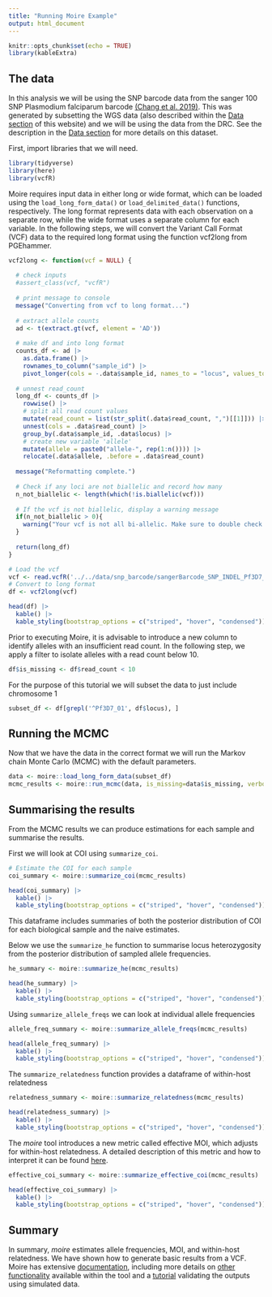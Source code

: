 ```yaml
---
title: "Running Moire Example"
output: html_document
---
```


```r
knitr::opts_chunk$set(echo = TRUE)
library(kableExtra)
```

## The data

In this analysis we will be using the SNP barcode data from the sanger 100 SNP Plasmodium falciparum barcode [(Chang et al. 2019)]( https://doi.org/10.7554/eLife.43481). 
This was generated by subsetting the WGS data (also described within the [Data section](../../website_docs/data_description.qmd) of this website) and we will be using the data from the DRC. 
See the description in the [Data section](../../website_docs/data_description.qmd) for more details on this dataset.

First, import libraries that we will need. 

```r
library(tidyverse)
library(here)
library(vcfR)
```

Moire requires input data in either long or wide format, which can be loaded using the `load_long_form_data()` or `load_delimited_data()` functions, respectively. The long format represents data with each observation on a separate row, while the wide format uses a separate column for each variable. In the following steps, we will convert the Variant Call Format (VCF) data to the required long format using the function vcf2long from PGEhammer.

```r
vcf2long <- function(vcf = NULL) {
  
  # check inputs
  #assert_class(vcf, "vcfR")
  
  # print message to console
  message("Converting from vcf to long format...")
  
  # extract allele counts
  ad <- t(extract.gt(vcf, element = 'AD'))
  
  # make df and into long format
  counts_df <- ad |> 
    as.data.frame() |> 
    rownames_to_column("sample_id") |> 
    pivot_longer(cols = -.data$sample_id, names_to = "locus", values_to = "read_count")
  
  # unnest read_count
  long_df <- counts_df |>
    rowwise() |>
    # split all read count values
    mutate(read_count = list(str_split(.data$read_count, ",")[[1]])) |>
    unnest(cols = .data$read_count) |> 
    group_by(.data$sample_id, .data$locus) |> 
    # create new variable 'allele'
    mutate(allele = paste0("allele-", rep(1:n()))) |> 
    relocate(.data$allele, .before = .data$read_count)
  
  message("Reformatting complete.")
  
  # Check if any loci are not biallelic and record how many
  n_not_biallelic <- length(which(!is.biallelic(vcf)))
  
  # If the vcf is not biallelic, display a warning message
  if(n_not_biallelic > 0){
    warning("Your vcf is not all bi-allelic. Make sure to double check if this is not expected.")
  }
  
  return(long_df)
}
```


```r
# Load the vcf  
vcf <- read.vcfR('../../data/snp_barcode/sangerBarcode_SNP_INDEL_Pf3D7_ALL_v3.combined.filtered.vqslod6.biallelic_snp.DRCongo.vcf.gz')
# Convert to long format 
df <- vcf2long(vcf)

head(df) |>
  kable() |>
  kable_styling(bootstrap_options = c("striped", "hover", "condensed"))
```

Prior to executing Moire, it is advisable to introduce a new column to identify alleles with an insufficient read count. In the following step, we apply a filter to isolate alleles with a read count below 10.
```r
df$is_missing <- df$read_count < 10
```

For the purpose of this tutorial we will subset the data to just include chromosome 1
```r
subset_df <- df[grepl('^Pf3D7_01', df$locus), ]
```

## Running the MCMC 

Now that we have the data in the correct format we will run the Markov chain Monte Carlo (MCMC) with the default parameters.

```r
data <- moire::load_long_form_data(subset_df)
mcmc_results <- moire::run_mcmc(data, is_missing=data$is_missing, verbose=FALSE)
```

## Summarising the results

From the MCMC results we can produce estimations for each sample and summarise the results. 

First we will look at COI using `summarize_coi`.

```r
# Estimate the COI for each sample
coi_summary <- moire::summarize_coi(mcmc_results)

head(coi_summary) |>
  kable() |>
  kable_styling(bootstrap_options = c("striped", "hover", "condensed"))
```

This dataframe includes summaries of both the posterior distribution of COI for each biological sample and the naive estimates.

Below we use the `summarize_he` function to summarise locus heterozygosity from the posterior distribution of sampled allele frequencies.
```r
he_summary <- moire::summarize_he(mcmc_results)

head(he_summary) |>
  kable() |>
  kable_styling(bootstrap_options = c("striped", "hover", "condensed"))
```

Using `summarize_allele_freqs` we can look at individual allele frequencies
```r
allele_freq_summary <- moire::summarize_allele_freqs(mcmc_results)

head(allele_freq_summary) |>
  kable() |>
  kable_styling(bootstrap_options = c("striped", "hover", "condensed"))
```

The `summarize_relatedness` function provides a dataframe of within-host relatedness
```r
relatedness_summary <- moire::summarize_relatedness(mcmc_results)

head(relatedness_summary) |>
  kable() |>
  kable_styling(bootstrap_options = c("striped", "hover", "condensed"))
```

The *moire* tool introduces a new metric called effective MOI, which adjusts for within-host relatedness. A detailed description of this metric and how to interpret it can be found [here](https://eppicenter.github.io/moire/articles/mcmc_demo.html#what-is-effective-coi).
```r
effective_coi_summary <- moire::summarize_effective_coi(mcmc_results)

head(effective_coi_summary) |>
  kable() |>
  kable_styling(bootstrap_options = c("striped", "hover", "condensed"))

```

## Summary

In summary, *moire* estimates allele frequencies, MOI, and within-host relatedness. We have shown how to generate basic results from a VCF. Moire has extensive [documentation](https://eppicenter.github.io/moire/index.html), including more details on [other functionality](https://eppicenter.github.io/moire/articles/mcmc_demo.html#estimating-allele-frequencies) available within the tool and a [tutorial](https://eppicenter.github.io/moire/articles/mcmc_demo.html#estimating-allele-frequencies) validating the outputs using simulated data.